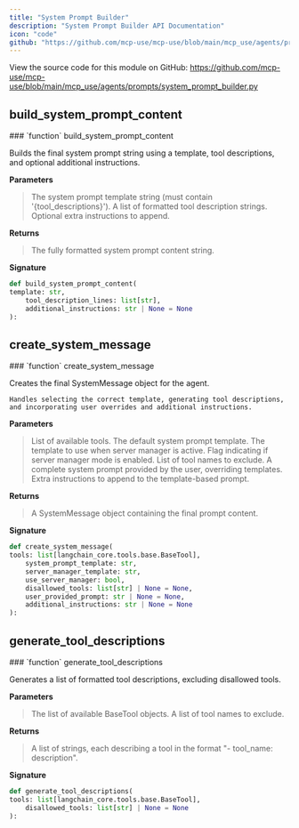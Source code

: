 ```yaml
---
title: "System Prompt Builder"
description: "System Prompt Builder API Documentation"
icon: "code"
github: "https://github.com/mcp-use/mcp-use/blob/main/mcp_use/agents/prompts/system_prompt_builder.py"
---
```



<Callout type="info" title="Source Code">
View the source code for this module on GitHub: <a href='https://github.com/mcp-use/mcp-use/blob/main/mcp_use/agents/prompts/system_prompt_builder.py' target='_blank' rel='noopener noreferrer'>https://github.com/mcp-use/mcp-use/blob/main/mcp_use/agents/prompts/system_prompt_builder.py</a>
</Callout>


## build_system_prompt_content
<Card type="info">
### `function` build_system_prompt_content

Builds the final system prompt string using a template, tool descriptions,
    and optional additional instructions.


**Parameters**
><ParamField body="template" type="str" required="True" >   The system prompt template string (must contain '{tool_descriptions}'). </ParamField>
><ParamField body="tool_description_lines" type="list[str]" required="True" >   A list of formatted tool description strings. </ParamField>
><ParamField body="additional_instructions" type="str | None" default="None" >   Optional extra instructions to append. </ParamField>

**Returns**
><ResponseField name="returns" type="str" >The fully formatted system prompt content string.</ResponseField>

**Signature**
```python wrap
def build_system_prompt_content(
template: str,
    tool_description_lines: list[str],
    additional_instructions: str | None = None
):
```

</Card>


## create_system_message
<Card type="info">
### `function` create_system_message

Creates the final SystemMessage object for the agent.

    Handles selecting the correct template, generating tool descriptions,
    and incorporating user overrides and additional instructions.


**Parameters**
><ParamField body="tools" type="list[langchain_core.tools.base.BaseTool]" required="True" >   List of available tools. </ParamField>
><ParamField body="system_prompt_template" type="str" required="True" >   The default system prompt template. </ParamField>
><ParamField body="server_manager_template" type="str" required="True" >   The template to use when server manager is active. </ParamField>
><ParamField body="use_server_manager" type="bool" required="True" >   Flag indicating if server manager mode is enabled. </ParamField>
><ParamField body="disallowed_tools" type="list[str] | None" default="None" >   List of tool names to exclude. </ParamField>
><ParamField body="user_provided_prompt" type="str | None" default="None" >   A complete system prompt provided by the user, overriding templates. </ParamField>
><ParamField body="additional_instructions" type="str | None" default="None" >   Extra instructions to append to the template-based prompt. </ParamField>

**Returns**
><ResponseField name="returns" type="langchain_core.messages.system.SystemMessage" >A SystemMessage object containing the final prompt content.</ResponseField>

**Signature**
```python wrap
def create_system_message(
tools: list[langchain_core.tools.base.BaseTool],
    system_prompt_template: str,
    server_manager_template: str,
    use_server_manager: bool,
    disallowed_tools: list[str] | None = None,
    user_provided_prompt: str | None = None,
    additional_instructions: str | None = None
):
```

</Card>


## generate_tool_descriptions
<Card type="info">
### `function` generate_tool_descriptions

Generates a list of formatted tool descriptions, excluding disallowed tools.


**Parameters**
><ParamField body="tools" type="list[langchain_core.tools.base.BaseTool]" required="True" >   The list of available BaseTool objects. </ParamField>
><ParamField body="disallowed_tools" type="list[str] | None" default="None" >   A list of tool names to exclude. </ParamField>

**Returns**
><ResponseField name="returns" type="list[str]" >A list of strings, each describing a tool in the format &quot;- tool_name: description&quot;.</ResponseField>

**Signature**
```python wrap
def generate_tool_descriptions(
tools: list[langchain_core.tools.base.BaseTool],
    disallowed_tools: list[str] | None = None
):
```

</Card>
